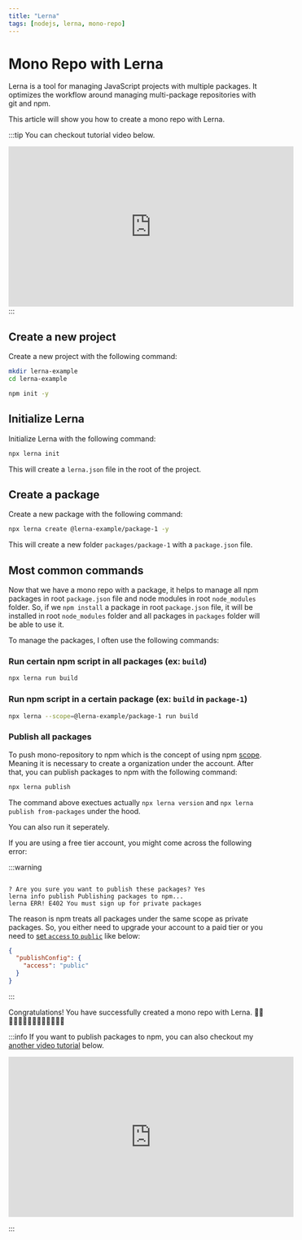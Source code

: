 ```yaml
---
title: "Lerna"
tags: [nodejs, lerna, mono-repo]
---
```



# Mono Repo with Lerna

<Drawio content={drawIo} page={1} zoom={0.5} editable={true} maxHeight={300} />

Lerna is a tool for managing JavaScript projects with multiple packages. It optimizes the workflow around managing multi-package repositories with git and npm.

This article will show you how to create a mono repo with Lerna.

:::tip
You can checkout tutorial video below.

<iframe
  width="560"
  height="315"
  src="https://www.youtube.com/embed/M-C1c_EP29w"
  title="YouTube video player"
  frameborder="0"
  allow="accelerometer; autoplay; clipboard-write; encrypted-media; gyroscope; picture-in-picture; web-share"
  allowfullscreen
></iframe>
:::

## Create a new project

Create a new project with the following command:

```bash
mkdir lerna-example
cd lerna-example

npm init -y
```

## Initialize Lerna

Initialize Lerna with the following command:

```bash
npx lerna init
```

This will create a `lerna.json` file in the root of the project.

## Create a package

Create a new package with the following command:

```bash
npx lerna create @lerna-example/package-1 -y
```

This will create a new folder `packages/package-1` with a `package.json` file.

## Most common commands

Now that we have a mono repo with a package, it helps to manage all npm packages in root `package.json` file and node modules in root `node_modules` folder. So, if we `npm install` a package in root `package.json` file, it will be installed in root `node_modules` folder and all packages in `packages` folder will be able to use it.

To manage the packages, I often use the following commands:

### Run certain npm script in all packages (ex: `build`)

```bash
npx lerna run build
```

### Run npm script in a certain package (ex: `build` in `package-1`)

```bash
npx lerna --scope=@lerna-example/package-1 run build
```

### Publish all packages

To push mono-repository to npm which is the concept of using npm [scope](https://docs.npmjs.com/cli/v7/using-npm/scope). Meaning it is necessary to create a organization under the account.
After that, you can publish packages to npm with the following command:

```bash
npx lerna publish
```

The command above exectues actually `npx lerna version` and `npx lerna publish from-packages` under the hood.

You can also run it seperately.

If you are using a free tier account, you might come across the following error:

:::warning

```

? Are you sure you want to publish these packages? Yes
lerna info publish Publishing packages to npm...
lerna ERR! E402 You must sign up for private packages

```

The reason is npm treats all packages under the same scope as private packages. So, you either need to upgrade your account to a paid tier or you need to [set `access` to `public`](https://stackoverflow.com/questions/43007471/how-to-migrate-npm-package-to-an-organization-scope) like below:

```json
{
  "publishConfig": {
    "access": "public"
  }
}
```

:::

Congratulations! You have successfully created a mono repo with Lerna. 🎉🎉🎉🎉🎉🎉🎉🎉🎉🎉🎉🎉🎉🎉

:::info
If you want to publish packages to npm, you can also checkout my [another video tutorial](https://youtu.be/0KGXdDv6pYc) below.

<iframe
  width="560"
  height="315"
  src="https://www.youtube.com/embed/0KGXdDv6pYc"
  title="YouTube video player"
  frameborder="0"
  allow="accelerometer; autoplay; clipboard-write; encrypted-media; gyroscope; picture-in-picture; web-share"
  allowfullscreen
></iframe>

:::
